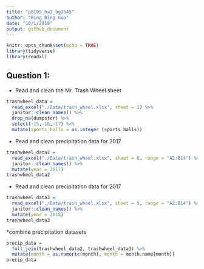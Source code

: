 ```yaml
---
title: "p8105_hw2_bg2645"
author: "Bing Bing Guo"
date: "10/1/2019"
output: github_document
---
```


```r
knitr::opts_chunk$set(echo = TRUE)
library(tidyverse)
library(readxl)
``` 

## Question 1: 
* Read and clean the Mr. Trash Wheel sheet
```r
trashwheel_data = 
  read_excel("./Data/trash_wheel.xlsx", sheet = 1) %>%
  janitor::clean_names() %>%
  drop_na(dumpster) %>%
  select(-15,-16,-17) %>%
  mutate(sports_balls = as.integer (sports_balls))
```
* Read and clean precipitation data for 2017 
```r
trashwheel_data2 = 
  read_excel("./Data/trash_wheel.xlsx", sheet = 6, range = "A2:B14") %>%
  janitor::clean_names() %>%
  mutate(year = 2017) 
trashwheel_data2
```
* Read and clean precipitation data for 2017 
```r
trashwheel_data3 = 
  read_excel("./Data/trash_wheel.xlsx", sheet = 5, range = "A2:B14") %>%
  janitor::clean_names() %>%
  mutate(year = 2018)
trashwheel_data3
```
*combine precipitation datasets
```r
precip_data = 
  full_join(trashwheel_data2, trashwheel_data3) %>%
  mutate(month = as.numeric(month), month = month.name[month])
precip_data
```

